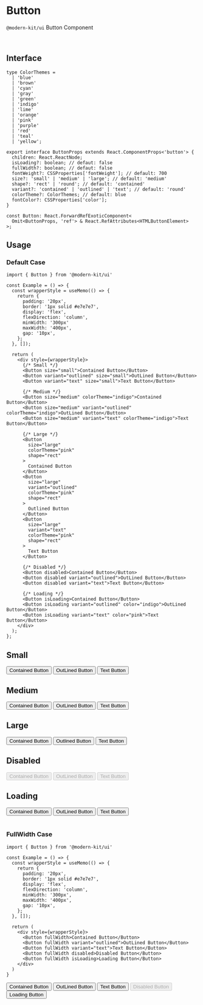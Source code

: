 
# Button

`@modern-kit/ui` Button Component

<br />

## Interface
```tsx
type ColorThemes =
  | 'blue'
  | 'brown'
  | 'cyan'
  | 'gray'
  | 'green'
  | 'indigo'
  | 'lime'
  | 'orange'
  | 'pink'
  | 'purple'
  | 'red'
  | 'teal'
  | 'yellow';

export interface ButtonProps extends React.ComponentProps<'button'> {
  children: React.ReactNode;
  isLoading?: boolean; // defaut: false
  fullWidth?: boolean; // defaut: false
  fontWeight?: CSSProperties['fontWeight']; // default: 700
  size?: 'small' | 'medium' | 'large'; // default: 'medium'
  shape?: 'rect' | 'round'; // default: 'contained'
  variant?: 'contained' | 'outlined' | 'text'; // default: 'round'
  colorTheme?: ColorThemes; // default: blue
  fontColor?: CSSProperties['color'];
}

const Button: React.ForwardRefExoticComponent<
  Omit<ButtonProps, 'ref'> & React.RefAttributes<HTMLButtonElement>
>;
```

## Usage
### Default Case
```tsx
import { Button } from '@modern-kit/ui'

const Example = () => {
  const wrapperStyle = useMemo(() => {
    return {
      padding: '20px',
      border: '1px solid #e7e7e7',
      display: 'flex',
      flexDirection: 'column',
      minWidth: '300px'
      maxWidth: '400px',
      gap: '10px',
    };
  }, []);

  return (
    <div style={wrapperStyle}>
      {/* Small */}
      <Button size="small">Contained Button</Button>
      <Button variant="outlined" size="small">OutLined Button</Button>
      <Button variant="text" size="small">Text Button</Button>
      
      {/* Medium */}
      <Button size="medium" colorTheme="indigo">Contained Button</Button>
      <Button size="medium" variant="outlined" colorTheme="indigo">OutLined Button</Button>
      <Button size="medium" variant="text" colorTheme="indigo">Text Button</Button>

      {/* Large */}
      <Button 
        size="large" 
        colorTheme="pink" 
        shape="rect"
      >
        Contained Button
      </Button>
      <Button 
        size="large" 
        variant="outlined" 
        colorTheme="pink" 
        shape="rect"
      >
        Outlined Button
      </Button>
      <Button 
        size="large" 
        variant="text" 
        colorTheme="pink" 
        shape="rect"
      >
        Text Button
      </Button>

      {/* Disabled */}
      <Button disabled>Contained Button</Button>
      <Button disabled variant="outlined">OutLined Button</Button>
      <Button disabled variant="text">Text Button</Button>

      {/* Loading */}
      <Button isLoading>Contained Button</Button>
      <Button isLoading variant="outlined" color="indigo">OutLined Button</Button>
      <Button isLoading variant="text" color="pink">Text Button</Button>
    </div>
  );
};
```

<div style={{ padding: '20px', border: '1px solid #e7e7e7', minWidth: '300px', maxWidth: '400px', gap: '10px', display: 'flex', flexDirection: 'column' }}>
  <h2>Small</h2>
  <Button size="small">Contained Button</Button>
  <Button variant="outlined" size="small">OutLined Button</Button>
  <Button variant="text" size="small">Text Button</Button>
  
  <h2 style={{ marginTop: '30px' }}>Medium</h2>
  <Button size="medium" colorTheme="indigo">Contained Button</Button>
  <Button size="medium" variant="outlined" colorTheme="indigo">OutLined Button</Button>
  <Button size="medium" variant="text" colorTheme="indigo">Text Button</Button>

  <h2 style={{ marginTop: '30px' }}>Large</h2>
  <Button size="large" colorTheme="pink" hape="rect">Contained Button</Button>
  <Button size="large" variant="outlined" colorTheme="pink" shape="rect">Outlined Button</Button>
  <Button size="large" variant="text" colorTheme="pink" shape="rect">Text Button</Button>

  <h2 style={{ marginTop: '30px' }}>Disabled</h2>
  <Button disabled>Contained Button</Button>
  <Button disabled variant="outlined">OutLined Button</Button>
  <Button disabled variant="text">Text Button</Button>

  <h2 style={{ marginTop: '30px' }}>Loading</h2>
  <Button isLoading>Contained Button</Button>
  <Button isLoading variant="outlined" color="indigo">OutLined Button</Button>
  <Button isLoading variant="text" color="pink">Text Button</Button>
</div>

<br />

### FullWidth Case
```tsx
import { Button } from '@modern-kit/ui'

const Example = () => {
  const wrapperStyle = useMemo(() => {
    return {
      padding: '20px',
      border: '1px solid #e7e7e7',
      display: 'flex',
      flexDirection: 'column',
      minWidth: '300px',
      maxWidth: '400px',
      gap: '10px',
    };
  }, []);

  return (
    <div style={wrapperStyle}>
      <Button fullWidth>Contained Button</Button>
      <Button fullWidth variant="outlined">OutLined Button</Button>
      <Button fullWidth variant="text">Text Button</Button>
      <Button fullWidth disabled>Disabled Button</Button>
      <Button fullWidth isLoading>Loading Button</Button>
    </div>
  )
}
```

<div style={{ padding: '20px', border: '1px solid #e7e7e7', minWidth: '300px', maxWidth: '400px', gap: '10px', display: 'flex', flexDirection: 'column' }}>
  <Button fullWidth>Contained Button</Button>
  <Button fullWidth variant="outlined">OutLined Button</Button>
  <Button fullWidth variant="text">Text Button</Button>
  <Button fullWidth disabled>Disabled Button</Button>
  <Button fullWidth isLoading>Loading Button</Button>
</div>

<br />
